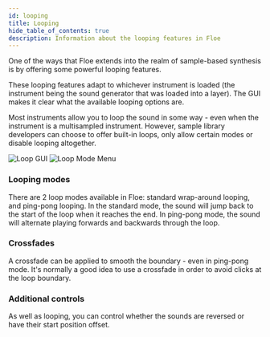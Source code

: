 ```yaml
---
id: looping
title: Looping
hide_table_of_contents: true
description: Information about the looping features in Floe
---
```


<!--
SPDX-FileCopyrightText: 2025 Sam Windell
SPDX-License-Identifier: CC-BY-SA-4.0
-->

One of the ways that Floe extends into the realm of sample-based synthesis is by offering some powerful looping features.

These looping features adapt to whichever instrument is loaded (the instrument being the sound generator that was loaded into a layer). The GUI makes it clear what the available looping options are. 

Most instruments allow you to loop the sound in some way - even when the instrument is a multisampled instrument. However, sample library developers can choose to offer built-in loops, only allow certain modes or disable looping altogether.

![Loop GUI](/images/loop-gui.png)
![Loop Mode Menu](/images/loop-mode-menu.png)

### Looping modes

There are 2 loop modes available in Floe: standard wrap-around looping, and ping-pong looping. In the standard mode, the sound will jump back to the start of the loop when it reaches the end. In ping-pong mode, the sound will alternate playing forwards and backwards through the loop. 

### Crossfades

A crossfade can be applied to smooth the boundary - even in ping-pong mode. It's normally a good idea to use a crossfade in order to avoid clicks at the loop boundary.

### Additional controls

As well as looping, you can control whether the sounds are reversed or have their start position offset.

